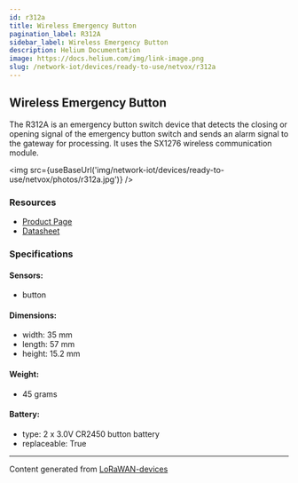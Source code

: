 ```yaml
---
id: r312a
title: Wireless Emergency Button
pagination_label: R312A
sidebar_label: Wireless Emergency Button
description: Helium Documentation
image: https://docs.helium.com/img/link-image.png
slug: /network-iot/devices/ready-to-use/netvox/r312a
---
```



## Wireless Emergency Button

The R312A is an emergency button switch device that detects the closing or opening signal of the
emergency button switch and sends an alarm signal to the gateway for processing. It uses the SX1276
wireless communication module.

<img src={useBaseUrl('img/network-iot/devices/ready-to-use/netvox/photos/r312a.jpg')} />

### Resources

- [Product Page](http://www.netvox.com.tw/product.asp?pro=R312A)
- [Datasheet](http://www.netvox.com.tw/um/R312A/R312Adatasheet.pdf)

### Specifications

#### Sensors:

- button

#### Dimensions:

- width: 35 mm
- length: 57 mm
- height: 15.2 mm

#### Weight:

- 45 grams

#### Battery:

- type: 2 x 3.0V CR2450 button battery
- replaceable: True

---

Content generated from [LoRaWAN-devices](https://github.com/TheThingsNetwork/lorawan-devices)
